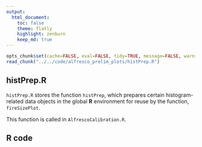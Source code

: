 ```yaml
---
output:
  html_document:
    toc: false
    theme: flatly
    highlight: zenburn
    keep_md: true
---
```


```r
opts_chunk$set(cache=FALSE, eval=FALSE, tidy=TRUE, message=FALSE, warning=FALSE)
read_chunk("../../code/alfresco_prelim_plots/histPrep.R")
```

##
##
## histPrep.R

`histPrep.R` stores the function `histPrep`, which prepares certain histogram-related data objects in the global **R** environment for reuse by the function, `fireSizePlot`.

This function is called in `AlfrescoCalibration.R`.

## R code

```r
```
